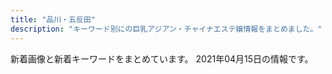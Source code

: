 ```yaml
---
title: "品川・五反田"
description: "キーワード別にの巨乳アジアン・チャイナエステ嬢情報をまとめました。"
---
```


新着画像と新着キーワードをまとめています。
2021年04月15日の情報です。

<DmmAffiliateIns />
<KeywordTable
  shops={
    [
    {
        "url": "http://gotanda.pepper.jp/",
        "keywords": {},
        "img_links": [
            "http://gotanda.pepper.jp/m049.png",
            "http://gotanda.pepper.jp/m02272.jpg",
            "http://gotanda.pepper.jp/m048.png",
            "http://gotanda.pepper.jp/20151109231038834554.jpg",
            "http://gotanda.pepper.jp/m173.jpg",
            "http://gotanda.pepper.jp/1-01.png",
            "http://gotanda.pepper.jp/gotanda001.jpg"
        ],
        "name": "\u4e94\u53cd\u7530\u30e1\u30c7\u30a3\u30ab\u30eb\u30a8\u30f3",
        "station": "JR\u4e94\u53cd\u7530\u99c5\u897f\u53e3"
    },
    {
        "station": "\u6238\u8d8a\u9280\u5ea7\u99c5",
        "img_links": [
            "http://lacure.link/images/asali.jpg",
            "http://lacure.link/images/r6.jpg",
            "http://lacure.link/images/sayuri.jpg",
            "http://lacure.link/images/news.png",
            "http://lacure.link/images/s1.jpg",
            "http://lacure.link/images/r4.jpg",
            "http://lacure.link/images/r1.jpg",
            "http://lacure.link/images/r2.jpg",
            "http://lacure.link/images/g5.jpg",
            "http://lacure.link/images/r5.jpg",
            "http://lacure.link/images/kiki.jpg",
            "http://lacure.link/images/left3.png",
            "http://lacure.link/images/g1.jpg",
            "http://lacure.link/images/g2.jpg",
            "http://lacure.link/images/r3.jpg",
            "http://lacure.link/images/zi.png",
            "http://lacure.link/images/g6.jpg",
            "http://lacure.link/images/gb01.png",
            "http://lacure.link/images/kol.jpg",
            "http://lacure.link/images/g3.jpg",
            "http://lacure.link/images/top2.jpg",
            "http://lacure.link/images/face.png",
            "http://lacure.link/images/s_staff.png",
            "http://lacure.link/images/yuki.jpg",
            "http://lacure.link/images/g0.jpg"
        ],
        "keywords": {},
        "url": "http://lacure.link/",
        "name": "\u30e9\u30ad\u30e5\u30a2"
    },
    {
        "station": "JR\u4e94\u53cd\u7530\u99c5\u897f\u53e3",
        "keywords": {},
        "img_links": [
            "http://hi-msg.com/tonpoh/images/fla-1.png",
            "http://hi-msg.com/tonpoh/images/ll.png",
            "http://hi-msg.com/tonpoh/images/s1.png",
            "http://hi-msg.com/tonpoh/images/botton.png",
            "http://hi-msg.com/tonpoh/images/p-4.jpg",
            "http://hi-msg.com/tonpoh/images/p-14-1.jpg",
            "http://hi-msg.com/tonpoh/images/p-2.jpg",
            "http://hi-msg.com/tonpoh/images/line.png",
            "http://hi-msg.com/tonpoh/images/p-12.jpg",
            "http://hi-msg.com/tonpoh/images/p-8-1.jpg",
            "http://hi-msg.com/tonpoh/images/tit-sys.png",
            "http://hi-msg.com/tonpoh/images/p-7-1.jpg",
            "http://hi-msg.com/tonpoh/images/fla.png",
            "http://hi-msg.com/tonpoh/images/p-8.jpg",
            "http://hi-msg.com/tonpoh/images/p-13.jpg",
            "http://hi-msg.com/tonpoh/images/p-9-1.jpg",
            "http://hi-msg.com/tonpoh/images/p-0.jpg",
            "http://hi-msg.com/tonpoh/images/s4.jpg",
            "http://hi-msg.com/tonpoh/images/p-10.jpg",
            "http://hi-msg.com/tonpoh/images/s6.png",
            "http://hi-msg.com/tonpoh/images/p-7.jpg",
            "http://hi-msg.com/tonpoh/images/fla-3.png",
            "http://hi-msg.com/tonpoh/images/l.png",
            "http://hi-msg.com/tonpoh/images/p-11.jpg",
            "http://hi-msg.com/tonpoh/images/p-11-1.jpg",
            "http://hi-msg.com/tonpoh/images/p-5.jpg",
            "http://hi-msg.com/tonpoh/images/p-6-1.jpg",
            "http://hi-msg.com/tonpoh/images/tit-staff.png",
            "http://hi-msg.com/tonpoh/images/p-13-1.jpg",
            "http://hi-msg.com/tonpoh/images/p-6.jpg",
            "http://hi-msg.com/tonpoh/images/p-14.jpg",
            "http://hi-msg.com/tonpoh/images/p-12-1.jpg",
            "http://hi-msg.com/tonpoh/images/s8.png",
            "http://hi-msg.com/tonpoh/images/p-1.jpg",
            "http://hi-msg.com/tonpoh/images/no.png",
            "http://hi-msg.com/tonpoh/images/s5.png",
            "http://hi-msg.com/tonpoh/images/p-10-1.jpg",
            "http://hi-msg.com/tonpoh/images/p-9.jpg",
            "http://hi-msg.com/tonpoh/images/s9.png"
        ],
        "url": "http://hi-msg.com/tonpoh/",
        "name": "\u30c8\u30f3\u30dd\u30fc"
    },
    {
        "name": "\u7652\u3057\u30cf\u30a6\u30b9",
        "station": "JR\u4e94\u53cd\u7530\u99c5\u897f\u53e3",
        "keywords": {},
        "img_links": [],
        "url": "https://i-house.aoaoeo.com/"
    },
    {
        "station": "JR\u54c1\u5ddd\u99c5\u9ad8\u8f2a\u53e3",
        "keywords": {},
        "img_links": [],
        "url": "http://f-aroma.info/",
        "name": "\u30d5\u30ed\u30fc\u30e9"
    },
    {
        "name": "\u8299\u84c9\uff5e\u30d5\u30e8\u30a6\uff5e",
        "img_links": [
            "http://www.relax-fuyou.info/img/st11.jpg",
            "http://www.relax-fuyou.info/img/st150.jpg",
            "http://www.relax-fuyou.info/img/sta18.jpg",
            "http://www.relax-fuyou.info/img/sta8.jpg",
            "http://www.relax-fuyou.info/img/st42.jpg",
            "http://www.relax-fuyou.info/img/top.jpg",
            "http://www.relax-fuyou.info/i/img/st110.jpg",
            "http://www.relax-fuyou.info/i/img/sta20.jpg",
            "http://www.relax-fuyou.info/i/img/st17.jpg",
            "http://www.relax-fuyou.info/img/sta19.jpg",
            "http://www.relax-fuyou.info/i/img/r2.jpg",
            "http://www.relax-fuyou.info/i/img/top.jpg",
            "http://www.relax-fuyou.info/img/r9.jpg",
            "http://www.relax-fuyou.info/i/img/st10.jpg",
            "http://www.relax-fuyou.info/img/st110.jpg",
            "http://www.relax-fuyou.info/img/st171.jpg",
            "http://www.relax-fuyou.info/img/st72.jpg",
            "http://www.relax-fuyou.info/img/st1.jpg",
            "http://www.relax-fuyou.info/i/img/st140.jpg",
            "http://www.relax-fuyou.info/img/st41.jpg",
            "http://www.relax-fuyou.info/img/st160.jpg",
            "http://www.relax-fuyou.info/img/sta1.jpg",
            "http://www.relax-fuyou.info/img/st140.jpg",
            "http://www.relax-fuyou.info/img/sta15.jpg",
            "http://www.relax-fuyou.info/i/img/st191.jpg",
            "http://www.relax-fuyou.info/img/sta20.jpg",
            "http://www.relax-fuyou.info/i/img/st8.jpg",
            "http://www.relax-fuyou.info/img/st71.jpg",
            "http://www.relax-fuyou.info/i/img/st11.jpg",
            "http://www.relax-fuyou.info/i/img/r1.jpg",
            "http://www.relax-fuyou.info/img/st10.jpg",
            "http://www.relax-fuyou.info/img/st7.jpg",
            "http://www.relax-fuyou.info/i/img/st42.jpg",
            "http://www.relax-fuyou.info/img/st161.jpg",
            "http://www.relax-fuyou.info/img/st8.jpg",
            "http://www.relax-fuyou.info/i/img/st181.jpg",
            "http://www.relax-fuyou.info/img/st201.jpg",
            "http://www.relax-fuyou.info/img/sta5.jpg",
            "http://www.relax-fuyou.info/img/sta16.jpg",
            "http://www.relax-fuyou.info/i/img/st5.jpg",
            "http://www.relax-fuyou.info/img/st191.jpg",
            "http://www.relax-fuyou.info/img/st141.jpg",
            "http://www.relax-fuyou.info/img/st5.jpg",
            "http://www.relax-fuyou.info/img/sta17.jpg",
            "http://www.relax-fuyou.info/i/img/st160.jpg",
            "http://www.relax-fuyou.info/img/st181.jpg",
            "http://www.relax-fuyou.info/i/img/st201.jpg",
            "http://www.relax-fuyou.info/i/img/r3.jpg",
            "http://www.relax-fuyou.info/img/st17.jpg",
            "http://www.relax-fuyou.info/i/img/st9.jpg"
        ],
        "station": "JR\u4e94\u53cd\u7530\u99c5\u6771\u53e3",
        "keywords": {
            "90": 2,
            "88": 3,
            "84": 5,
            "87": 2,
            "D": 5,
            "86": 2,
            "G": 1,
            "E": 5,
            "C": 3
        },
        "url": "http://www.relax-fuyou.info/"
    },
    {
        "name": "\u30ea\u30e9\u30af\u30bc\u30fc\u30b7\u30e7\u30f3\u862d",
        "station": "JR\u4e94\u53cd\u7530\u99c5\u897f\u53e3",
        "img_links": [
            "http://www.relax-cs.com/ncss/nav/nav-004.jpg",
            "http://www.relax-cs.com/ncss/nav/nav-003.jpg",
            "http://www.relax-cs.com/ncss/nav/nav-002.jpg",
            "http://www.relax-cs.com/ncss/tel.png",
            "http://www.relax-cs.com/ncss/nav/nav-006.jpg",
            "http://www.relax-cs.com/ncss/top02-left.jpg",
            "http://www.relax-cs.com/ncss/nav/nav-005.jpg",
            "http://www.relax-cs.com/ncss/top03.jpg",
            "http://www.relax-cs.com/ncss/staff01.jpg",
            "http://www.relax-cs.com/ncss/staff02.jpg",
            "http://www.relax-cs.com/ncss/nav/nav-001.jpg",
            "http://www.relax-cs.com/ncss/staff0401.jpg",
            "http://www.relax-cs.com/ncss/top001.jpg"
        ],
        "url": "http://www.relax-cs.com/",
        "keywords": {}
    },
    {
        "station": "JR\u4e94\u53cd\u7530\u99c5",
        "url": "http://hanagoromo.work/",
        "name": "\u82b1\u8863",
        "keywords": {},
        "img_links": [
            "http://hanagoromo.work/rina2.jpeg",
            "http://hanagoromo.work/b2.jpg",
            "http://hanagoromo.work/mio1.jpg",
            "http://hanagoromo.work/nana1.jpg",
            "http://hanagoromo.work/yumi.jpg",
            "http://hanagoromo.work/6.jpg",
            "http://hanagoromo.work/s1.png",
            "http://hanagoromo.work/int2.jpg",
            "http://hanagoromo.work/sayaka.jpg",
            "http://hanagoromo.work/3.jpg",
            "http://hanagoromo.work/interior1.jpg",
            "http://hanagoromo.work/ai3.jpg",
            "http://hanagoromo.work/1.jpg",
            "http://hanagoromo.work/sys.jpg",
            "http://hanagoromo.work/b1.jpg",
            "http://hanagoromo.work/nana.jpg",
            "http://hanagoromo.work/tina.jpg",
            "http://hanagoromo.work/nana2.jpg",
            "http://hanagoromo.work/b3.jpg",
            "http://hanagoromo.work/tina2.jpg",
            "http://hanagoromo.work/main_top.jpg",
            "http://hanagoromo.work/mio.jpg",
            "http://hanagoromo.work/miyuki1.jpg",
            "http://hanagoromo.work/staff_t.jpg",
            "http://hanagoromo.work/yuyu.jpg",
            "http://hanagoromo.work/miyuki.jpg",
            "http://hanagoromo.work/rie1.jpg",
            "http://hanagoromo.work/hitomi2.jpg",
            "http://hanagoromo.work/hitomi1.jpg",
            "http://hanagoromo.work/yuna1.jpg",
            "http://hanagoromo.work/hitomi.jpg",
            "http://hanagoromo.work/yuki.jpg",
            "http://hanagoromo.work/mens-esthe1.png",
            "http://hanagoromo.work/4.jpg",
            "http://hanagoromo.work/112.jpg",
            "http://hanagoromo.work/ta.png",
            "http://hanagoromo.work/miko.jpg",
            "http://hanagoromo.work/eri.jpg",
            "http://hanagoromo.work/interior_t.jpg",
            "http://hanagoromo.work/2.jpg",
            "http://hanagoromo.work/rina1.jpeg",
            "http://hanagoromo.work/mio2.jpg",
            "http://hanagoromo.work/ai2.jpg",
            "http://hanagoromo.work/yumi1.jpg",
            "http://hanagoromo.work/yuna2.jpg",
            "http://hanagoromo.work/head.jpg"
        ]
    },
    {
        "img_links": [
            "http://www.es-yuduki.com/css/progress04.jpg",
            "http://www.es-yuduki.com/css/nav/change-004.jpg",
            "http://www.es-yuduki.com/css/nav/change-002.jpg",
            "http://www.es-yuduki.com/css/nav/change-005.jpg",
            "http://www.es-yuduki.com/css/progress08.jpg",
            "http://www.es-yuduki.com/css/progress03.jpg",
            "http://www.es-yuduki.com/css/nav/nav-005.jpg",
            "http://www.es-yuduki.com/css/nav/nav-006.jpg",
            "http://www.es-yuduki.com/css/nav/nav-001.jpg",
            "http://www.es-yuduki.com/css/progress07.jpg",
            "http://www.es-yuduki.com/css/staff01.jpg",
            "http://www.es-yuduki.com/css/nav/change-006.jpg",
            "http://www.es-yuduki.com/css/nav/nav-004.jpg",
            "http://www.es-yuduki.com/css/kanban.jpg",
            "http://www.es-yuduki.com/css/nav/nav-007.jpg",
            "http://www.es-yuduki.com/css/staff02.jpg",
            "http://www.es-yuduki.com/css/nav/change-001.jpg",
            "http://www.es-yuduki.com/css/staff02-b.jpg",
            "http://www.es-yuduki.com/css/progress02.jpg",
            "http://www.es-yuduki.com/css/nav/change-0003.jpg",
            "http://www.es-yuduki.com/css/staff00.jpg",
            "http://www.es-yuduki.com/css/staff01-b.jpg",
            "http://www.es-yuduki.com/css/staff03.jpg",
            "http://www.es-yuduki.com/css/nav/change-007.jpg",
            "http://www.es-yuduki.com/css/main-top05.png",
            "http://www.es-yuduki.com/css/progress05.jpg",
            "http://www.es-yuduki.com/css/head.jpg",
            "http://www.es-yuduki.com/css/nav/nav-0003.jpg",
            "http://www.es-yuduki.com/css/progress01.jpg",
            "http://www.es-yuduki.com/css/staff03-b.jpg",
            "http://www.es-yuduki.com/css/progress06.jpg",
            "http://www.es-yuduki.com/css/coupon003.jpg",
            "http://www.es-yuduki.com/css/nav/nav-002.jpg"
        ],
        "name": "\u30de\u30c3\u30b5\u30fc\u30b8\u306e\u5915\u6708",
        "url": "http://www.es-yuduki.com/",
        "keywords": {
            "C": 13
        },
        "station": "JR\u4e94\u53cd\u7530\u99c5\u897f\u53e3"
    },
    {
        "img_links": [
            "http://www.kenkou-house.info/img/m7.png",
            "http://www.kenkou-house.info/img/s14.jpg",
            "http://www.kenkou-house.info/img/m8.png",
            "http://www.kenkou-house.info/img/m2.png",
            "http://www.kenkou-house.info/img/s61.jpg",
            "http://www.kenkou-house.info/img/s.png",
            "http://www.kenkou-house.info/img/bottmo-ritght.png",
            "http://www.kenkou-house.info/img/s7.jpg",
            "http://www.kenkou-house.info/img/s91.jpg",
            "http://www.kenkou-house.info/img/Himawari_88_31.png",
            "http://www.kenkou-house.info/img/s33.jpg",
            "http://www.kenkou-house.info/img/s15.jpg",
            "http://www.kenkou-house.info/img/bottmo-left.png",
            "http://www.kenkou-house.info/img/Himawari_160_45.png",
            "http://www.kenkou-house.info/img/s12.jpg",
            "http://www.kenkou-house.info/img/body-.png",
            "http://www.kenkou-house.info/img/m6.png",
            "http://www.kenkou-house.info/img/play.png",
            "http://www.kenkou-house.info/img/head.png",
            "http://www.kenkou-house.info/img/s20.jpg",
            "http://www.kenkou-house.info/img/m5.png",
            "http://www.kenkou-house.info/img/s17.jpg",
            "http://www.kenkou-house.info/img/m3.png",
            "http://www.kenkou-house.info/img/s13.jpg",
            "http://www.kenkou-house.info/img/s4.jpg",
            "http://www.kenkou-house.info/img/s21.jpg",
            "http://www.kenkou-house.info/img/door.png",
            "http://www.kenkou-house.info/img/m4.png",
            "http://www.kenkou-house.info/img/s1.jpg",
            "http://www.kenkou-house.info/img/m1.png",
            "http://www.kenkou-house.info/img/Himawari_200_40.png",
            "http://www.kenkou-house.info/img/Himawari_468_60.png",
            "http://www.kenkou-house.info/img/s11.jpg",
            "http://www.kenkou-house.info/img/s16.jpg",
            "http://www.kenkou-house.info/img/s22.jpg"
        ],
        "keywords": {
            "C": 8
        },
        "name": "\u3072\u307e\u308f\u308a",
        "station": "JR\u4e94\u53cd\u7530\u99c5\u6771\u53e3",
        "url": "http://www.kenkou-house.info/"
    },
    {
        "name": "\u7f8e\u4f36",
        "img_links": [
            "http://es-mirei.com/images/store/05.jpg",
            "http://es-mirei.com/images/s3Slider1Images/01.jpg",
            "http://es-mirei.com/staffPhoto/b20170911152114.jpg",
            "http://es-mirei.com/staffPhoto/s20170728165536.jpg",
            "http://es-mirei.com/images/s3Slider1Images/03.jpg",
            "http://es-mirei.com/staffPhoto/b20170728165302.jpg",
            "http://es-mirei.com/images/noImg.jpg",
            "http://es-mirei.com/staffPhoto/s20170911152129.jpg",
            "http://es-mirei.com/staffPhoto/b20170911152129.jpg",
            "http://es-mirei.com/staffPhoto/s20170908125528.jpg",
            "http://es-mirei.com/staffPhoto/b20180613122502.jpg",
            "http://es-mirei.com/images/s3Slider1Images/02.jpg",
            "http://es-mirei.com/staffPhoto/s20180613122502.jpg",
            "http://es-mirei.com/staffPhoto/s20170728165256.jpg",
            "http://es-mirei.com/images/store/01.jpg",
            "http://es-mirei.com/images/store/02.jpg",
            "http://es-mirei.com/images/store/03.jpg",
            "http://es-mirei.com/staffPhoto/b20180209180323.jpg",
            "http://es-mirei.com/staffPhoto/b20170728165536.jpg",
            "http://es-mirei.com/staffPhoto/b20170728165256.jpg",
            "http://es-mirei.com/staffPhoto/s20170728165302.jpg",
            "http://es-mirei.com/images/returnStaffBtn.png",
            "http://es-mirei.com/images/store/04.jpg",
            "http://es-mirei.com/staffPhoto/s20170911152114.jpg",
            "http://es-mirei.com/images/store/06.jpg",
            "http://es-mirei.com/staffPhoto/s20180209180323.jpg",
            "http://es-mirei.com/staffPhoto/b20170908125528.jpg"
        ],
        "station": "JR\u4e94\u53cd\u7530\u99c5\u897f\u53e3",
        "keywords": {
            "88": 2,
            "86": 2,
            "E": 8,
            "87": 4,
            "85": 2
        },
        "url": "http://es-mirei.com/"
    },
    {
        "station": "JR\u4e94\u53cd\u7530\u99c5\u897f\u53e3",
        "img_links": [
            "http://p-fly.work/img/mai1.jpg",
            "http://p-fly.work/images/interior_t.png",
            "http://p-fly.work/images/7.jpg",
            "http://p-fly.work/images/tr.jpg",
            "http://p-fly.work/images/head.png",
            "http://p-fly.work/images/staff_t.png",
            "http://p-fly.work/images/line.png",
            "http://p-fly.work/images/sys3.jpg",
            "http://p-fly.work/images/int1.jpg",
            "http://p-fly.work/img/koko1.jpg",
            "http://p-fly.work/images/news.jpg",
            "http://p-fly.work/staff/yuki.jpg",
            "http://p-fly.work/images/b1.jpg",
            "http://p-fly.work/images/1.jpg",
            "http://p-fly.work/staff/mai.jpg",
            "http://p-fly.work/images/b2.jpg",
            "http://p-fly.work/staff/sara.jpg",
            "http://p-fly.work/images/b3.jpg",
            "http://p-fly.work/staff/koko.jpg",
            "http://p-fly.work/images/10.jpg",
            "http://p-fly.work/images/sys1.jpg",
            "http://p-fly.work/images/sys2.jpg",
            "http://p-fly.work/images/int2.png",
            "http://p-fly.work/images/ac1.jpg",
            "http://p-fly.work/img/yuyu1.jpg",
            "http://p-fly.work/images/sys4.png",
            "http://p-fly.work/images/mobile.jpg",
            "http://p-fly.work/img/sara1.jpg",
            "http://p-fly.work/staff/yuyu.jpg",
            "http://p-fly.work/images/12.jpg"
        ],
        "name": "\u7d2b\u306e\u8776",
        "keywords": {},
        "url": "http://p-fly.work/"
    },
    {
        "img_links": [
            "http://www.kouroku-este.com/img/staff/aaa/aaa2.jpg",
            "http://www.kouroku-este.com/img/staff/ccc/ccc2.jpg",
            "http://www.kouroku-este.com/img/staff/eee/s-eee2.jpg",
            "http://www.kouroku-este.com/img/staff/ggg/ggg1.jpg",
            "http://www.kouroku-este.com/img/menu/info_r.jpg",
            "http://www.kouroku-este.com/img/staff/eee/s-eee1.jpg",
            "http://www.kouroku-este.com/img/staff/bbb/bbb1.jpg",
            "http://www.kouroku-este.com/img/staff/ccc/ccc1.jpg",
            "http://www.kouroku-este.com/img/staff/aaa/aaa1.jpg",
            "http://www.kouroku-este.com/img/top/listmark1.png",
            "http://www.kouroku-este.com/img/staff/fff/s-fff2.jpg",
            "http://www.kouroku-este.com/img/system/service02.jpg",
            "http://www.kouroku-este.com/img/system/service01.jpg",
            "http://www.kouroku-este.com/img/staff/fff/s-fff1.jpg"
        ],
        "station": "JR\u54c1\u5ddd\u99c5\u9ad8\u8f2a\u53e3",
        "name": "\u5eb7\u7984",
        "keywords": {
            "C": 15
        },
        "url": "http://www.kouroku-este.com/"
    },
    {
        "img_links": [
            "https://tsukiwa.info/img/staff/rumi02.jpg",
            "https://tsukiwa.info/img/staff/ruru1.jpg",
            "https://tsukiwa.info/img/staff/aya2101.jpg",
            "https://tsukiwa.info/img/event/camp03.jpg",
            "https://tsukiwa.info/img/news3.png",
            "https://tsukiwa.info/img/pickupGirl.png",
            "https://tsukiwa.info/img/staff/rumi04.jpg",
            "https://tsukiwa.info/img/bar_profile.png",
            "https://tsukiwa.info/img/staff/mimi20202.jpg",
            "https://tsukiwa.info/img/staff/DB16BCF2-AF7E-404D-9FB5-9A45BE961351.jpeg",
            "https://tsukiwa.info/img/staff/909C372F-1613-4B7E-89C8-1A527D79FCC6.jpeg",
            "https://tsukiwa.info/img/staff/mimi01.jpg",
            "https://tsukiwa.info/img/staff/koko3.jpg",
            "https://tsukiwa.info/img/staff_top/20201219_1.jpg",
            "https://tsukiwa.info/img/bar_gallery.png",
            "https://tsukiwa.info/img/staff/sara241.jpg",
            "https://tsukiwa.info/img/event/20210128.png",
            "https://tsukiwa.info/img/top_map.jpg",
            "https://tsukiwa.info/img/bar_staff.png",
            "https://www.a-side.com/ad/koko/include/banner/koko_200x40.png",
            "https://tsukiwa.info/img/staff/sara242.jpg",
            "https://tsukiwa.info/img/staff/25D27B66-E3AF-40C0-8FCC-46E9F266B409.jpeg",
            "https://tsukiwa.info/img/staff/sara243.jpg",
            "https://tsukiwa.info/img/staff/yuna01.jpg",
            "https://tsukiwa.info/img/staff_top/20201219_2.jpg",
            "https://tsukiwa.info/img/staff/75307587-4A46-4F15-A25F-82452D8FC90A.jpeg",
            "https://tsukiwa.info/img/staff/no_image.jpg",
            "https://tsukiwa.info/img/staff/yuri001.jpg",
            "https://tsukiwa.info/img/news1.png",
            "https://tsukiwa.info/img/staff/sara244.jpg",
            "https://tsukiwa.info/img/staff/222BADE2-61AA-4B66-91BD-3D9941250C4D.jpeg",
            "https://tsukiwa.info/img/akusesu-top0.jpg",
            "https://tsukiwa.info/img/staff/E08FB4F7-2690-4ED0-9EEE-ABF5E8676BBD.jpeg"
        ],
        "name": "\u6708\u306e\u548c",
        "keywords": {},
        "station": "JR\u4e94\u53cd\u7530\u99c5\u897f\u53e3",
        "url": "https://tsukiwa.info/"
    }
]
}
/>
<DmmAffiliateScript />
